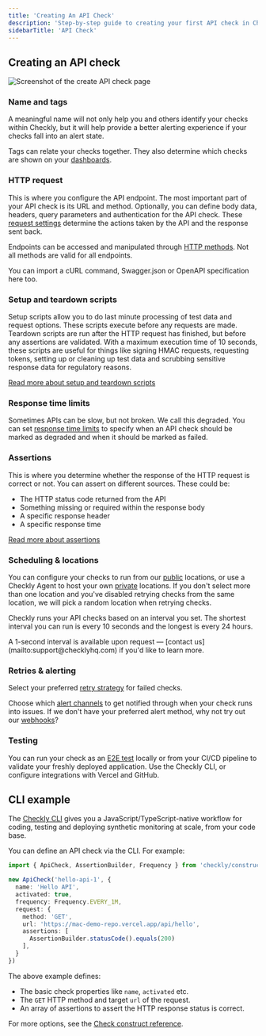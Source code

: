 ```yaml
---
title: 'Creating An API Check'
description: 'Step-by-step guide to creating your first API check in Checkly using the web UI and CLI.'
sidebarTitle: 'API Check'
---
```


## Creating an API check

![Screenshot of the create API check page](/images/docs/images/api-checks/overview-create-check.png)

### Name and tags

A meaningful name will not only help you and others identify your checks within Checkly, but it will help provide a better alerting experience if your checks fall into an alert state.

Tags can relate your checks together. They also determine which checks are shown on your [dashboards](/dashboards/).


### HTTP request

This is where you configure the API endpoint. The most important part of your API check is its URL and method. Optionally, you can define body data, headers, query parameters and authentication for the API check. These [request settings](request-settings) determine the actions taken by the API and the response sent back. 

Endpoints can be accessed and manipulated through [HTTP methods](https://developer.mozilla.org/en-US/docs/Web/HTTP/Methods). Not all methods are valid for all endpoints.

You can import a cURL command, Swagger.json or OpenAPI specification here too.

### Setup and teardown scripts

Setup scripts allow you to do last minute processing of test data and request options. These scripts execute before any requests are made. Teardown scripts are run after the HTTP request has finished, but before any assertions are validated. With a maximum execution time of 10 seconds, these scripts are useful for things like signing HMAC requests, requesting tokens, setting up or cleaning up test data and scrubbing sensitive response data for regulatory reasons.

[Read more about setup and teardown scripts](setup-teardown-scripts/)

### Response time limits

Sometimes APIs can be slow, but not broken. We call this degraded. You can set [response time limits](/api-checks/limits/) to specify when an API check should be marked as degraded and when it should be marked as failed.

### Assertions

This is where you determine whether the response of the HTTP request is correct or not.
You can assert on different sources. These could be:

- The HTTP status code returned from the API
- Something missing or required within the response body
- A specific response header
- A specific response time

[Read more about assertions](assertions)

### Scheduling & locations

You can configure your checks to run from our [public](/monitoring/global-locations/) locations, or use a Checkly Agent to host your own [private](/private-locations/) locations. If you don't select more than one location and you've disabled retrying checks from the same location, we will pick a random location when retrying checks.

Checkly runs your API checks based on an interval you set. The shortest interval you can run is every 10 seconds and the longest is every 24 hours.

<Info>
A 1-second interval is available upon request — [contact us](mailto:support@checklyhq.com) if you'd like to learn more.
</Info>

### Retries & alerting

Select your preferred [retry strategy](/alerting-and-retries/retries/) for failed checks.

Choose which [alert channels](/alerting-and-retries/alert-channels/) to get notified through when your check runs into issues. If we don't have your preferred alert method, why not try out our [webhooks](/alerting-and-retries/webhooks/)?

### Testing

You can run your check as an [E2E test](/testing/overview) locally or from your CI/CD pipeline to validate your freshly deployed application. Use the Checkly CLI, or configure integrations with Vercel and GitHub.

## CLI example

The [Checkly CLI](/guides/getting-started-with-monitoring-as-code/) gives you a JavaScript/TypeScript-native workflow for coding, testing and deploying synthetic monitoring at scale, from your code base.

You can define an API check via the CLI. For example:

```ts hello-api.check.ts
import { ApiCheck, AssertionBuilder, Frequency } from 'checkly/constructs'

new ApiCheck('hello-api-1', {
  name: 'Hello API',
  activated: true,
  frequency: Frequency.EVERY_1M,
  request: {
    method: 'GET',
    url: 'https://mac-demo-repo.vercel.app/api/hello',
    assertions: [
      AssertionBuilder.statusCode().equals(200)
    ],
  }
})
```

The above example defines:
- The basic check properties like `name`, `activated` etc.
- The `GET` HTTP method and target `url` of the request.
- An array of assertions to assert the HTTP response status is correct.

For more options, see the [Check construct reference](/cli/constructs-reference/#check).